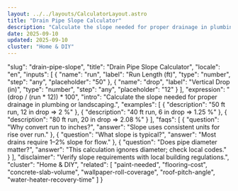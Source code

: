 ```yaml
---
layout: ../../layouts/CalculatorLayout.astro
title: "Drain Pipe Slope Calculator"
description: "Calculate the slope needed for proper drainage in plumbing or landscaping."
date: 2025-09-10
updated: 2025-09-10
cluster: "Home & DIY"
---
```


  "slug": "drain-pipe-slope",
  "title": "Drain Pipe Slope Calculator",
  "locale": "en",
  "inputs": [
    {
      "name": "run",
      "label": "Run Length (ft)",
      "type": "number",
      "step": "any",
      "placeholder": "50"
    },
    {
      "name": "drop",
      "label": "Vertical Drop (in)",
      "type": "number",
      "step": "any",
      "placeholder": "12"
    }
  ],
  "expression": "(drop / (run * 12)) * 100",
  "intro": "Calculate the slope needed for proper drainage in plumbing or landscaping.",
  "examples": [
    {
      "description": "50 ft run, 12 in drop ⇒ 2 %"
    },
    {
      "description": "40 ft run, 6 in drop ⇒ 1.25 %"
    },
    {
      "description": "80 ft run, 20 in drop ⇒ 2.08 %"
    }
  ],
  "faqs": [
    {
      "question": "Why convert run to inches?",
      "answer": "Slope uses consistent units for rise over run."
    },
    {
      "question": "What slope is typical?",
      "answer": "Most drains require 1–2% slope for flow."
    },
    {
      "question": "Does pipe diameter matter?",
      "answer": "This calculation ignores diameter; check local codes."
    }
  ],
  "disclaimer": "Verify slope requirements with local building regulations.",
  "cluster": "Home & DIY",
  "related": [
    "paint-needed",
    "flooring-cost",
    "concrete-slab-volume",
    "wallpaper-roll-coverage",
    "roof-pitch-angle",
    "water-heater-recovery-time"
  ]
}

<Calculator schema={schema} />
